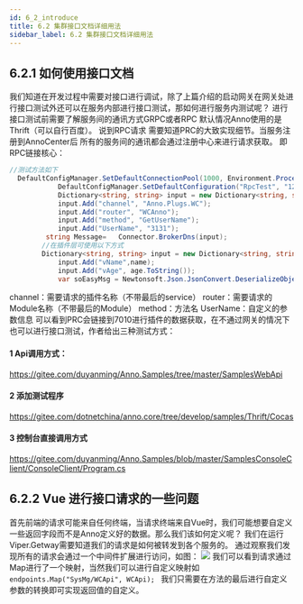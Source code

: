 ```yaml
---
id: 6_2_introduce
title: 6.2 集群接口文档详细用法
sidebar_label: 6.2 集群接口文档详细用法
---
```


## 6.2.1 如何使用接口文档
我们知道在开发过程中需要对接口进行调试，除了上篇介绍的启动网关在网关处进行接口测试外还可以在服务内部进行接口测试，那如何进行服务内测试呢？
进行接口测试前需要了解服务间的通讯方式GRPC或者RPC 默认情况Anno使用的是Thrift（可以自行百度）。
说到RPC请求 需要知道PRC的大致实现细节。当服务注册到AnnoCenter后 所有的服务间的通讯都会通过注册中心来进行请求获取。
即RPC链接核心：
```csharp
//测试方法如下
  DefaultConfigManager.SetDefaultConnectionPool(1000, Environment.ProcessorCount * 2, 100);
            DefaultConfigManager.SetDefaultConfiguration("RpcTest", "127.0.0.1", 7010);
            Dictionary<string, string> input = new Dictionary<string, string>();
            input.Add("channel", "Anno.Plugs.WC");
            input.Add("router", "WCAnno");
            input.Add("method", "GetUserName");
            input.Add("UserName", "3131");
         string Message=   Connector.BrokerDns(input);
        //在插件层可使用以下方式
        Dictionary<string, string> input = new Dictionary<string, string>();
            input.Add("vName",name);
            input.Add("vAge", age.ToString());
            var soEasyMsg = Newtonsoft.Json.JsonConvert.DeserializeObject<ActionResult<string>>(this.InvokeProcessor("Anno.Plugs.SoEasy", "AnnoSoEasy", "SayHi", input)).OutputData;
```
channel：需要请求的插件名称（不带最后的service）
router：需要请求的Module名称（不带最后的Module）
method：方法名
UserName：自定义的参数信息
可以看到PRC会链接到7010进行插件的数据获取，在不通过网关的情况下也可以进行接口测试，作者给出三种测试方式：
#### 1 Api调用方式：
https://gitee.com/duyanming/Anno.Samples/tree/master/SamplesWebApi
#### 2 添加测试程序
https://gitee.com/dotnetchina/anno.core/tree/develop/samples/Thrift/Cocas
#### 3 控制台直接调用方式
https://gitee.com/duyanming/Anno.Samples/blob/master/SamplesConsoleClient/ConsoleClient/Program.cs

## 6.2.2 Vue 进行接口请求的一些问题
首先前端的请求可能来自任何终端，当请求终端来自Vue时，我们可能想要自定义一些返回字段而不是Anno定义好的数据。那么我们该如何定义呢？
我们在运行Viper.Getway需要知道我们的请求是如何被转发到各个服务的。
通过观察我们发现所有的请求会通过一个中间件扩展进行访问，如图：
![](../static/img/doc01.png)
我们可以看到请求通过Map进行了一个映射，当然我们可以进行自定义映射如
```endpoints.Map("SysMg/WCApi", WCApi); ```
我们只需要在方法的最后进行自定义参数的转换即可实现返回值的自定义。
